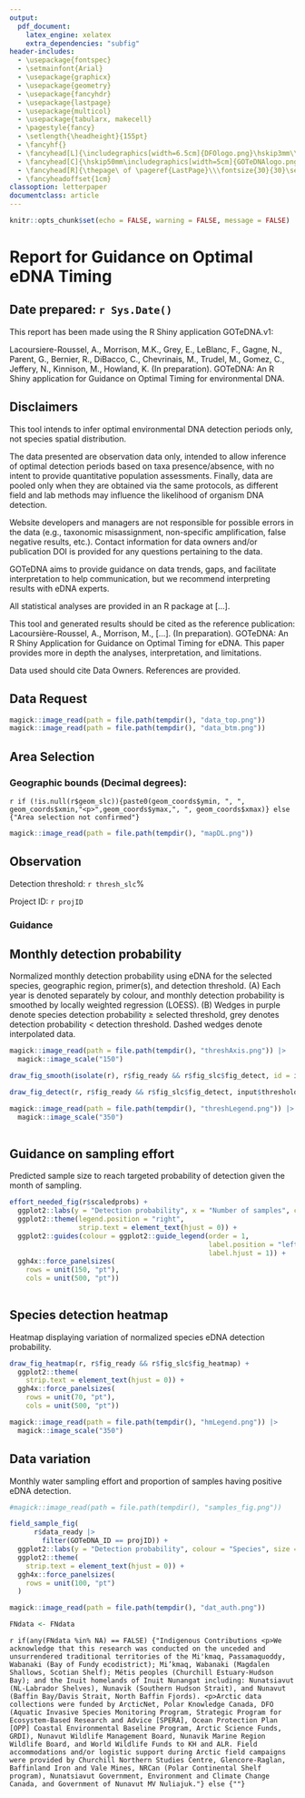 ```yaml
---
output: 
  pdf_document:
    latex_engine: xelatex
    extra_dependencies: "subfig"
header-includes:
  - \usepackage{fontspec}
  - \setmainfont{Arial}
  - \usepackage{graphicx}
  - \usepackage{geometry}
  - \usepackage{fancyhdr}
  - \usepackage{lastpage}
  - \usepackage{multicol}
  - \usepackage{tabularx, makecell}
  - \pagestyle{fancy}
  - \setlength{\headheight}{155pt}
  - \fancyhf{}
  - \fancyhead[L]{\includegraphics[width=6.5cm]{DFOlogo.png}\hskip3mm\\\fontsize{25}{25}\selectfont \textsc{}}
  - \fancyhead[C]{\hskip50mm\includegraphics[width=5cm]{GOTeDNAlogo.png}\\\fontsize{10}{10}\selectfont \textsc{}}
  - \fancyhead[R]{\thepage\ of \pageref{LastPage}\\\fontsize{30}{30}\selectfont \textsc{}}
  - \fancyheadoffset{1cm}
classoption: letterpaper
documentclass: article
---
```


```r
knitr::opts_chunk$set(echo = FALSE, warning = FALSE, message = FALSE)
```

\newgeometry{top=4cm, bottom=2cm}

# Report for Guidance on Optimal eDNA Timing

## Date prepared: `r Sys.Date()`

This report has been made using the R Shiny application GOTeDNA.v1:

Lacoursiere-Roussel, A., Morrison, M.K., Grey, E., LeBlanc, F., Gagne, N., Parent, G., Bernier, R., DiBacco, C., Chevrinais, M., Trudel, M., Gomez, C., Jeffery, N., Kinnison, M., Howland, K. (In preparation). GOTeDNA: An R Shiny application for Guidance on Optimal Timing for environmental DNA.

## Disclaimers

This tool intends to infer optimal environmental DNA detection periods only, not species spatial distribution.

The data presented are observation data only, intended to allow inference of optimal detection periods based on taxa presence/absence, with no intent to provide quantitative population assessments. Finally, data are pooled only when they are obtained via the same protocols, as different field and lab methods may influence the likelihood of organism DNA detection.

Website developers and managers are not responsible for possible errors in the data (e.g., taxonomic misassignment, non-specific amplification, false negative results, etc.). Contact information for data owners and/or publication DOI is provided for any questions pertaining to the data.

GOTeDNA aims to provide guidance on data trends, gaps, and facilitate interpretation to help communication, but we recommend interpreting results with eDNA experts.

All statistical analyses are provided in an R package at […].

This tool and generated results should be cited as the reference publication: Lacoursière-Roussel, A., Morrison, M., […]. (In preparation). GOTeDNA: An R Shiny Application for Guidance on Optimal Timing for eDNA. This paper provides more in depth the analyses, interpretation, and limitations.

Data used should cite Data Owners. References are provided.

\newpage

## Data Request
```r
magick::image_read(path = file.path(tempdir(), "data_top.png"))
magick::image_read(path = file.path(tempdir(), "data_btm.png"))
```

## Area Selection
### Geographic bounds (Decimal degrees):
`r if (!is.null(r$geom_slc)){paste0(geom_coords$ymin, ", ", geom_coords$xmin,"<p>",geom_coords$ymax,", ", geom_coords$xmax)} else {"Area selection not confirmed"}`

```r
magick::image_read(path = file.path(tempdir(), "mapDL.png"))
```

## Observation
Detection threshold: `r thresh_slc`% <p>
Project ID: `r projID`

### Guidance
\begin{tabularx}{500pt}{l l l}
   \thead{\textbf{Optimal timing:}} & \thead{\textbf{Confidence:}} & \thead{\textbf{Consistency among years:}} \\
   `r if(is.null(sampWin)){"No single detection window"} else {sampWin$opt_sampling$period}` & `r if(is.null(sampWin)){"NA"} else {sampWin$fshTest$confidence}` &  `r cons`
\end{tabularx}

\newpage
## Monthly detection probability

Normalized monthly detection probability using eDNA for the selected species, geographic region, primer(s), and detection threshold. (A) Each year is denoted separately by colour, and monthly detection probability is smoothed by locally weighted regression (LOESS). (B) Wedges in purple denote species detection probability ≥ selected threshold, grey denotes detection probability < detection threshold. Dashed wedges denote interpolated data. 

```r
magick::image_read(path = file.path(tempdir(), "threshAxis.png")) |>
  magick::image_scale("150")

draw_fig_smooth(isolate(r), r$fig_ready && r$fig_slc$fig_detect, id = input$proj_id)

``` 

```r
draw_fig_detect(r, r$fig_ready && r$fig_slc$fig_detect, input$threshold)

magick::image_read(path = file.path(tempdir(), "threshLegend.png")) |>
  magick::image_scale("350")
 
``` 
  
\newpage
## Guidance on sampling effort

Predicted sample size to reach targeted probability of detection given the month of sampling.

```r
effort_needed_fig(r$scaledprobs) +
  ggplot2::labs(y = "Detection probability", x = "Number of samples", colour = "Month") +
  ggplot2::theme(legend.position = "right",
                 strip.text = element_text(hjust = 0)) +
  ggplot2::guides(colour = ggplot2::guide_legend(order = 1,
                                                 label.position = "left",
                                                 label.hjust = 1)) +
  ggh4x::force_panelsizes(
    rows = unit(150, "pt"), 
    cols = unit(500, "pt"))
 
```

\newpage
## Species detection heatmap

Heatmap displaying variation of normalized species eDNA detection probability.

```r

draw_fig_heatmap(r, r$fig_ready && r$fig_slc$fig_heatmap) +
  ggplot2::theme(
    strip.text = element_text(hjust = 0)) +
  ggh4x::force_panelsizes(
    rows = unit(70, "pt"), 
    cols = unit(500, "pt"))

magick::image_read(path = file.path(tempdir(), "hmLegend.png")) |>
  magick::image_scale("350")


```

\newpage
## Data variation

Monthly water sampling effort and proportion of samples having positive eDNA detection.

```r
#magick::image_read(path = file.path(tempdir(), "samples_fig.png"))

field_sample_fig(
      r$data_ready |>
        filter(GOTeDNA_ID == projID)) +
  ggplot2::labs(y = "Detection probability", colour = "Species", size = "Sample size", x = "Month") +
  ggplot2::theme(
    strip.text = element_text(hjust = 0)) +
  ggh4x::force_panelsizes(
    rows = unit(100, "pt")
  )

```

\newpage


```r
magick::image_read(path = file.path(tempdir(), "dat_auth.png"))
```

```r
FNdata <- FNdata
``` 
`r if(any(FNdata %in% NA) == FALSE) {"Indigenous Contributions <p>We acknowledge that this research was conducted on the unceded and unsurrendered traditional territories of the Mi'kmaq, Passamaquoddy, Wabanaki (Bay of Fundy ecodistrict); Mi’kmaq, Wabanaki (Magdalen Shallows, Scotian Shelf); Métis peoples (Churchill Estuary-Hudson Bay); and the Inuit homelands of Inuit Nunangat including: Nunatsiavut (NL-Labrador Shelves), Nunavik (Southern Hudson Strait), and Nunavut (Baffin Bay/Davis Strait, North Baffin Fjords). <p>Arctic data collections were funded by ArcticNet, Polar Knowledge Canada, DFO (Aquatic Invasive Species Monitoring Program, Strategic Program for Ecosystem-Based Research and Advice [SPERA], Ocean Protection Plan [OPP] Coastal Environmental Baseline Program, Arctic Science Funds, GRDI), Nunavut Wildlife Management Board, Nunavik Marine Region Wildlife Board, and World Wildlife Funds to KH and ALR. Field accommodations and/or logistic support during Arctic field campaigns were provided by Churchill Northern Studies Centre, Glencore-Raglan, Baffinland Iron and Vale Mines, NRCan (Polar Continental Shelf program), Nunatsiavut Government, Environment and Climate Change Canada, and Government of Nunavut MV Nuliajuk."} else {""}`

